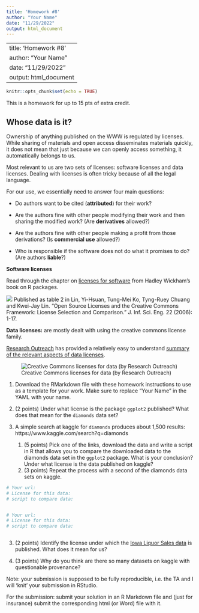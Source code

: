 ```yaml
---
title: 'Homework #8'
author: "Your Name"
date: "11/29/2022"
output: html_document
---
```

---
title: 'Homework #8'
author: "Your Name"
date: "11/29/2022"
output: html_document
---

```r
knitr::opts_chunk$set(echo = TRUE)
```

This is a homework for up to 15 pts of extra credit. 

## Whose data is it?

Ownership of anything published on the WWW is regulated by licenses. While sharing of materials and open access disseminates materials quickly, it does not mean that just because we can openly access something, it automatically belongs to us.

Most relevant to us are two sets of licenses: software licenses and data licenses.
Dealing with licenses is often tricky because of all the legal language.

For our use, we essentially need to answer four main questions: 

- Do authors want to be cited (**attributed**) for their work?

- Are the authors fine with other people modifying their work and then sharing the modified work? (Are **derivatives** allowed?)

- Are the authors fine with other people making a profit from those derivations? (Is **commercial use** allowed?)

- Who is responsible if the software does not do what it promises to do? (Are authors **liable**?)


**Software licenses**

Read through the chapter on [licenses for software](https://r-pkgs.org/license.html) from Hadley Wickham's book on R packages. 

![](https://d3i71xaburhd42.cloudfront.net/0625aada49caa66436ee6e3fac88542678100d0e/14-Table2-1.png)
Published as table 2 in Lin, Yi-Hsuan, Tung-Mei Ko, Tyng-Ruey Chuang and Kwei-Jay Lin. "Open Source Licenses and the Creative Commons Framework: License Selection and Comparison." J. Inf. Sci. Eng. 22 (2006): 1-17.



**Data licenses:** are mostly dealt with using the creative commons license family. 

[Research Outreach](https://researchoutreach.org/) has provided a relatively easy to understand [summary of the relevant aspects of data licenses](https://researchoutreach.org/articles/thought-leaders/license-to-share-how-the-creative-commons-licensing-system-encourages-the-remixing-and-reuse-of-published-materials/).


![Creative Commons licenses for data (by Research Outreach)](https://researchoutreach.org/wp-content/uploads/2018/11/Creative-Comms-Licenses.jpg)



1. Download the RMarkdown file with these homework instructions to use as a template for your work.
Make sure to replace "Your Name" in the YAML with your name.
2. (2 points) Under what license is the package `ggplot2` published? What does that mean for the `diamonds` data set?
3. A simple search at kaggle for `diamonds` produces about 1,500 results: https://www.kaggle.com/search?q=diamonds

    1. (5 points) Pick one of the links, download the data and write a script in R that allows you to compare the downloaded data to the diamonds data set in the `ggplot2` package. What is your conclusion? Under what license is the data published on kaggle?
    2. (3 points) Repeat the process with a second of the diamonds data sets on kaggle.

```r
# Your url: 
# License for this data: 
# script to compare data:


# Your url: 
# License for this data: 
# script to compare data:



```

3. (2 points) Identify the license under which the [Iowa Liquor Sales data](https://data.iowa.gov/Sales-Distribution/Iowa-Liquor-Sales/m3tr-qhgy) is published.  What does it mean for us?



4. (3 points)  Why do you think are there so many datasets on kaggle with questionable provenance?


Note: your submission is supposed to be fully reproducible, i.e. the TA and I will 'knit' your submission in RStudio. 


For the submission: submit your solution in an R Markdown file and (just for insurance) submit the corresponding html (or Word) file with it. 

<!-- 
https://www.kaggle.com/datasets/shivam2503/diamonds
https://www.kaggle.com/datasets/nancyalaswad90/diamonds-prices
https://www.kaggle.com/code/fuzzywizard/diamonds-in-depth-analysis
https://www.kaggle.com/code/karnikakapoor/diamond-price-prediction/data
https://www.kaggle.com/datasets/shivam2503/diamonds
https://www.kaggle.com/code/aniketdogra/diamonds-analysis-and-prediction
https://www.kaggle.com/code/rasikagurav/diamond-dataset/data
https://www.kaggle.com/code/vigi3093/eda-on-diamond-dataset/data
https://www.kaggle.com/code/heeraldedhia/regression-on-diamonds-dataset-95-score/data
-->